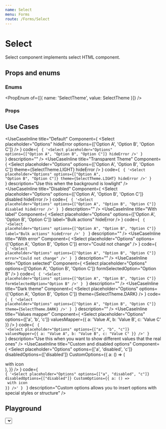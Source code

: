 ```yaml
---
name: Select
menu: Forms
route: /Forms/Select
---
```



# Select

Select component implements select HTML component.

## Props and enums

### Enums

<PropEnum of={[{ name: 'SelectTheme', value: SelectTheme }]} />

### Props

<Props of={SelectPropsComponent} />

## Use Cases

<UseCaseInline
  title="Default"
  Component={
    <Select
      placeholder="Options"
      hideError
      options={['Option A', 'Option B', 'Option C']}
    />
  }
  code={
    <code>
      {
        '<Select placeholder="Options" options={["Option A", "Option B", "Option C"]} hideError />'
      }
    </code>
  }
  description=""
/>
<UseCaseInline
  title="Transparent Theme"
  Component={
    <Select
      placeholder="Options"
      options={['Option A', 'Option B', 'Option C']}
      theme={SelectTheme.LIGHT}
      hideError
    />
  }
  code={
    <code>
      {
        '<Select placeholder="Options" options={["Option A", "Option B", "Option C"]} theme={SelectTheme.LIGHT} hideError />'
      }
    </code>
  }
  description="Use this when the background is lowlight"
/>
<UseCaseInline
  title="Disabled"
  Component={
    <Select
      placeholder="Options"
      options={['Option A', 'Option B', 'Option C']}
      disabled
      hideError
    />
  }
  code={
    <code>
      {
        '<Select placeholder="Options" options={["Option A", "Option B", "Option C"]} disabled hideError />'
      }
    </code>
  }
  description=""
/>
<UseCaseInline
  title="With label"
  Component={
    <Select
      placeholder="Options"
      options={['Option A', 'Option B', 'Option C']}
      label="Bulk actions"
      hideError
    />
  }
  code={
    <code>
      {
        '<Select placeholder="Options" options={["Option A", "Option B", "Option C"]} label="Bulk actions" hideError />'
      }
    </code>
  }
  description=""
/>
<UseCaseInline
  title="With error"
  Component={
    <Select
      placeholder="Options"
      options={['Option A', 'Option B', 'Option C']}
      error="Could not change"
    />
  }
  code={
    <code>
      {
        '<Select placeholder="Options" options={["Option A", "Option B", "Option C"]} error="Could not change" />'
      }
    </code>
  }
  description=""
/>
<UseCaseInline
  title="Option selected"
  Component={
    <Select
      placeholder="Options"
      options={['Option A', 'Option B', 'Option C']}
      formSelectedOption="Option B"
    />
  }
  code={
    <code>
      {
        '<Select placeholder="Options" options={["Option A", "Option B", "Option C"]} formSelectedOption="Option B" />'
      }
    </code>
  }
  description=""
/>
<UseCaseInline
  title="Dark theme"
  Component={
    <Select
      placeholder="Options"
      options={['Option A', 'Option B', 'Option C']}
      theme={SelectTheme.DARK}
    />
  }
  code={
    <code>
      {
        '<Select placeholder="Options" options={["Option A", "Option B", "Option C"]} theme={SelectTheme.DARK} />'
      }
    </code>
  }
  description=""
/>
<UseCaseInline
  title="Values mapper"
  Component={
    <Select
      placeholder="Options"
      options={['a', 'b', 'c']}
      valuesMapper={{ a: 'Value A', b: 'Value B', c: 'Value C' }}
    />
  }
  code={
    <code>
      {
        '<Select placeholder="Options" options={["a", "b", "c"]} valuesMapper={{ a: "Value A", b: "Value B", c: "Value C" }} />'
      }
    </code>
  }
  description="Use this when you want to show different values that the real ones"
/>
<UseCaseInline
  title="Custom and disabled options"
  Component={
    <Select
      placeholder="Options"
      options={['a', 'disabled', 'c']}
      disabledOptions={['disabled']}
      CustomOptions={{
        a: () => (
          <div>
            <StartIcon /> with icon
          </div>
        ),
      }}
    />
  }
  code={
    <code>
      {
        '<Select placeholder="Options" options={["a", "disabled", "c"]} disabledOptions={["disabled"]} CustomOptions={{ a: () => <div><StartIcon /> with icon</div>}} />'
      }
    </code>
  }
  description="Custom options allows you to insert options with special styles or structure"
/>

## Playground

<Playground>
  <Select
    options={['a', 'disabled', 'c']}
    onChange={() => alert('changed')}
    label="playground"
    error="Something went wrong"
    whiteColor={false}
    shouldSort={true}
    disabled={false}
    defaultOption="c"
    placeholder="Options"
    formSelectedOption="c"
    valuesMapper={{}}
    hideError={false}
    theme={SelectTheme.DEFAULT}
    disabledOptions={['disabled']}
    CustomOptions={{
      a: () => (
        <div>
          <StartIcon /> with icon
        </div>
      ),
    }}
    showSelectAllOption={false}
  />
</Playground>
